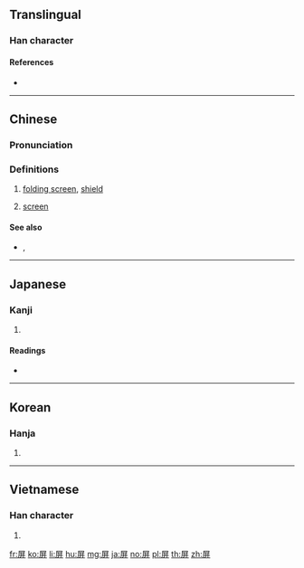 {{also|摒|屛}}
==Translingual==

===Han character===
{{Han char|rn=44|rad=尸|as=06|sn=9|four=77241|canj=STT|ids=⿸尸并}}

====References====
* {{Han ref|kx=0301.280|dkj=07692|dj=0599.040|hdz=20973.040|uh=5C4F|ud=23631|bh=ABCC|bd=43980}}

----

==Chinese==
{{zh-forms}}

===Pronunciation===
{{zh-pron
|m=píng,bǐng,bìng
|c=bing2,ping4
|mc=y
|oc=y
|ma=
|cat=n
}}

===Definitions===
{{zh-hanzi}}

# [[folding screen]], [[shield]]
# {{lb|zh|computing}} [[screen]]
#: {{zh-x|黑屏|black screen}}

====See also====
* {{zh-l|螢幕}}, {{zh-l|顯示器}}

----

==Japanese==

===Kanji===
{{ja-kanji|grade=|rs=尸06}}

# {{defn|lang=ja|sort=尸06}}

====Readings====
* {{ja-readings|on=[[へい]] (hei), [[びょう]] (byō)|kun=[[しりぞく]] (shirizoku), [[おおう]] (oou)}}

----

==Korean==

===Hanja===
{{ko-hanja|hangeul=병|eumhun=병풍|rv=byeong|mr=pyŏng}}

# {{defn|lang=ko|sort=尸06}}

----

==Vietnamese==

===Han character===
{{vi-hantu|[[bình]]|rs=尸06}}

# {{defn|lang=vi|sort=尸06}}

[[fr:屏]]
[[ko:屏]]
[[li:屏]]
[[hu:屏]]
[[mg:屏]]
[[ja:屏]]
[[no:屏]]
[[pl:屏]]
[[th:屏]]
[[zh:屏]]